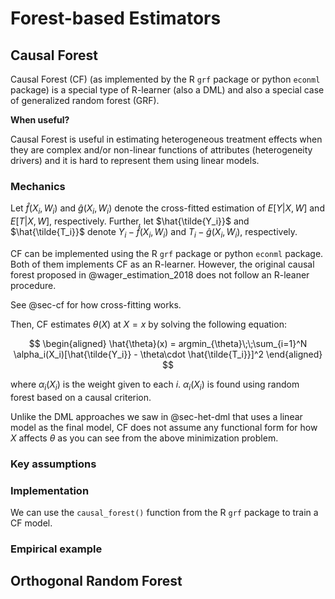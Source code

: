 # Forest-based Estimators

## Causal Forest

Causal Forest (CF) (as implemented by the R `grf` package or python `econml` package) is a special type of R-learner (also a DML) and also a special case of generalized random forest (GRF). 

:::{.callout-tip}
**When useful?**

Causal Forest is useful in estimating heterogeneous treatment effects when they are complex and/or non-linear functions of attributes (heterogeneity drivers) and it is hard to represent them using linear models.
:::

### Mechanics

Let $\hat{f}(X_i,W_i)$ and $\hat{g}(X_i,W_i)$ denote the cross-fitted estimation of $E[Y|X,W]$ and $E[T|X,W]$, respectively. Further, let $\hat{\tilde{Y_i}}$ and $\hat{\tilde{T_i}}$ denote $Y_i - \hat{f}(X_i,W_i)$ and $T_i - \hat{g}(X_i,W_i)$, respectively.

::: {.column-margin}
CF can be implemented using the R `grf` package or python `econml` package. Both of them implements CF as an R-learner. However, the original causal forest proposed in @wager_estimation_2018 does not follow an R-leaner procedure.
:::

::: {.column-margin}
See @sec-cf for how cross-fitting works.
:::

Then, CF estimates $\theta(X)$ at $X = x$ by solving the following equation:

$$
\begin{aligned}
\hat{\theta}(x) = argmin_{\theta}\;\;\sum_{i=1}^N \alpha_i(X_i)[\hat{\tilde{Y_i}} - \theta\cdot \hat{\tilde{T_i}}]^2
\end{aligned}
$$

where $\alpha_i(X_i)$ is the weight given to each $i$. $\alpha_i(X_i)$ is found using random forest based on a causal criterion. 

Unlike the DML approaches we saw in @sec-het-dml that uses a linear model as the final model, CF does not assume any functional form for how $X$ affects $\theta$ as you can see from the above minimization problem. 

### Key assumptions


### Implementation 

We can use the `causal_forest()` function from the R `grf` package to train a CF model. 

### Empirical example 





## Orthogonal Random Forest














